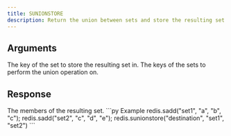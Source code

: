 ```yaml
---
title: SUNIONSTORE
description: Return the union between sets and store the resulting set in a key
---
```


## Arguments



<ParamField body="destination" type="string" required>
  The key of the set to store the resulting set in.
</ParamField>


<ParamField body="keys" type="...string[]" required>
  The keys of the sets to perform the union operation on.
</ParamField>


## Response

<ResponseField type="TValue[]" required>
  The members of the resulting set.
</ResponseField>

<RequestExample>
```py Example 
redis.sadd("set1", "a", "b", "c"); 
redis.sadd("set2", "c", "d", "e"); 
redis.sunionstore("destination", "set1", "set2")
```

</RequestExample>
